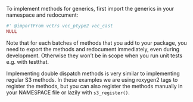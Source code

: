 
To implement methods for generics, first import the generics in your namespace and redocument:

```r
#' @importFrom vctrs vec_ptype2 vec_cast
NULL
```

Note that for each batches of methods that you add to your package, you need to export the methods and redocument immediately, even during development. Otherwise they won't be in scope when you run unit tests e.g. with testthat.

Implementing double dispatch methods is very similar to implementing regular S3 methods. In these examples we are using roxygen2 tags to register the methods, but you can also register the methods manually in your NAMESPACE file or lazily with `s3_register()`.
